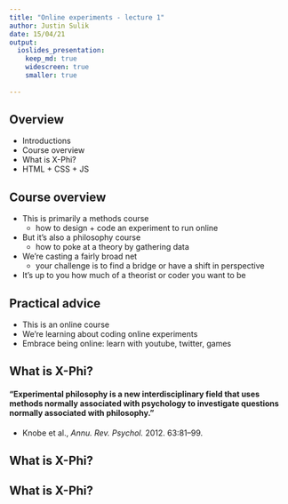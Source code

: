 ```yaml
---
title: "Online experiments - lecture 1"
author: Justin Sulik
date: 15/04/21
output: 
  ioslides_presentation:
    keep_md: true 
    widescreen: true
    smaller: true
  
---
```


## Overview

- Introductions
- Course overview
- What is X-Phi?
- HTML + CSS + JS

## Course overview

- This is primarily a methods course
  - how to design + code an experiment to run online

- But it's also a philosophy course
  - how to poke at a theory by gathering data

- We're casting a fairly broad net
  - your challenge is to find a bridge or have a shift in perspective
  
- It's up to you how much of a theorist or coder you want to be

## Practical advice

- This is an online course
- We're learning about coding online experiments
- Embrace being online: learn with youtube, twitter, games

## What is X-Phi?

#### "Experimental philosophy is a new interdisciplinary field that uses **methods** normally associated with psychology to investigate **questions** normally associated with philosophy." 

- Knobe et al., *Annu. Rev. Psychol.* 2012. 63:81–99.

## What is X-Phi?

###

## What is X-Phi?

